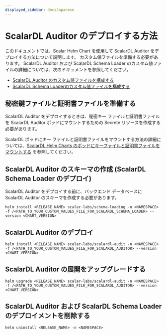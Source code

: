 ```yaml
---
displayed_sidebar: docsJapanese
---
```


# ScalarDL Auditor のデプロイする方法


<TranslationBanner />

このドキュメントでは、Scalar Helm Chart を使用して ScalarDL Auditor をデプロイする方法について説明します。 カスタム値ファイルを準備する必要があります。 ScalarDL Auditor および ScalarDL Schema Loader のカスタム値ファイルの詳細については、次のドキュメントを参照してください。

* [ScalarDL Auditor のカスタム値ファイルを構成する](configure-custom-values-scalardl-auditor.mdx)
* [ScalarDL Schema Loaderのカスタム値ファイルを構成する](configure-custom-values-scalardl-schema-loader.mdx)

## 秘密鍵ファイルと証明書ファイルを準備する

ScalarDL Auditor をデプロイするときは、秘密キー ファイルと証明書ファイルを ScalarDL Auditor ポッドにマウントするための Secrete リソースを作成する必要があります。

ScalarDL ポッドにキー ファイルと証明書ファイルをマウントする方法の詳細については、[ScalarDL Helm Charts のポッドにキーファイルと証明書ファイルをマウントする](mount-files-or-volumes-on-scalar-pods.mdx#scalardl-helm-charts-のポッドにキーファイルと証明書ファイルをマウントする) を参照してください。

## ScalarDL Auditor のスキーマの作成 (ScalarDL Schema Loader のデプロイ)

ScalarDL Auditor をデプロイする前に、バックエンド データベースに ScalarDL Auditor のスキーマを作成する必要があります。

```console
helm install <RELEASE_NAME> scalar-labs/schema-loading -n <NAMESPACE> -f /<PATH_TO_YOUR_CUSTOM_VALUES_FILE_FOR_SCALARDL_SCHEMA_LOADER> --version <CHART_VERSION>
```

## ScalarDL Auditor のデプロイ

```console
helm install <RELEASE_NAME> scalar-labs/scalardl-audit -n <NAMESPACE> -f /<PATH_TO_YOUR_CUSTOM_VALUES_FILE_FOR_SCALARDL_AUDITOR> --version <CHART_VERSION>
```

## ScalarDL Auditor の展開をアップグレードする

```console
helm upgrade <RELEASE_NAME> scalar-labs/scalardl-audit -n <NAMESPACE> -f /<PATH_TO_YOUR_CUSTOM_VALUES_FILE_FOR_SCALARDL_AUDITOR> --version <CHART_VERSION>
```

## ScalarDL Auditor および ScalarDL Schema Loader のデプロイメントを削除する

```console
helm uninstall <RELEASE_NAME> -n <NAMESPACE>
```
